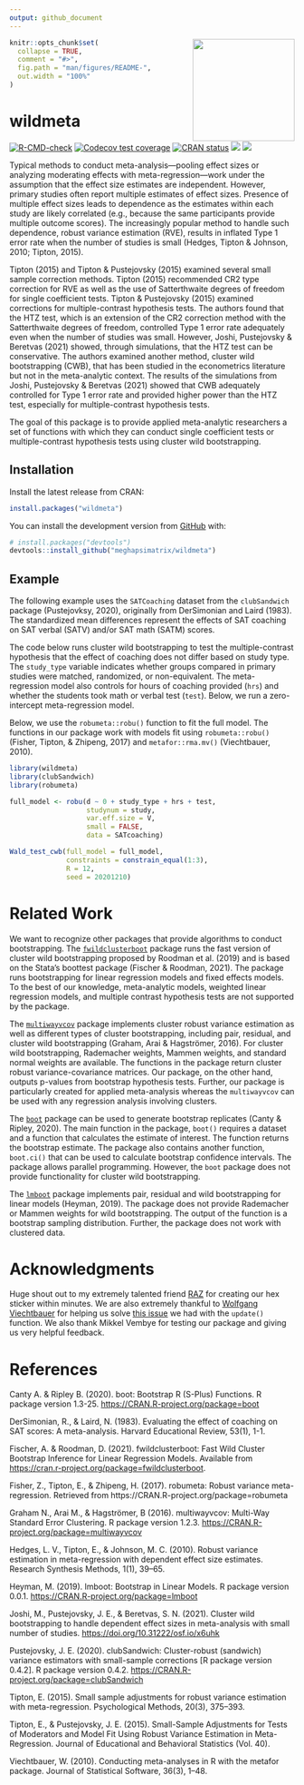 ```yaml
---
output: github_document
---
```


<!-- README.md is generated from README.Rmd. Please edit that file -->

<img src="man/figures/wildmeta_hex.png" align="right" alt="" width="180" />


```r
knitr::opts_chunk$set(
  collapse = TRUE,
  comment = "#>",
  fig.path = "man/figures/README-",
  out.width = "100%"
)
```

# wildmeta

<!-- badges: start -->

[![R-CMD-check](https://github.com/meghapsimatrix/wildmeta/workflows/R-CMD-check/badge.svg)](https://github.com/meghapsimatrix/wildmeta/actions)
[![Codecov test coverage](https://codecov.io/gh/meghapsimatrix/wildmeta/branch/main/graph/badge.svg)](https://app.codecov.io/gh/meghapsimatrix/wildmeta?branch=main)
[![CRAN status](https://www.r-pkg.org/badges/version/wildmeta)](https://CRAN.R-project.org/package=wildmeta)
[![](http://cranlogs.r-pkg.org/badges/grand-total/wildmeta)](https://CRAN.R-project.org/package=wildmeta)
[![](http://cranlogs.r-pkg.org/badges/last-month/wildmeta)](https://CRAN.R-project.org/package=wildmeta)
<!-- badges: end -->

Typical methods to conduct meta-analysis---pooling effect sizes or analyzing moderating effects with meta-regression---work under the assumption that the effect size estimates are independent. However, primary studies often report multiple estimates of effect sizes. Presence of multiple effect sizes leads to dependence as the estimates within each study are likely correlated (e.g., because the same participants provide multiple outcome scores). The increasingly popular method to handle such dependence, robust variance estimation (RVE), results in inflated Type 1 error rate when the number of studies is small (Hedges, Tipton & Johnson, 2010; Tipton, 2015).

Tipton (2015) and Tipton & Pustejovsky (2015) examined several small sample correction methods. Tipton (2015) recommended CR2 type correction for RVE as well as the use of Satterthwaite degrees of freedom for single coefficient tests. Tipton & Pustejovsky (2015) examined corrections for multiple-contrast hypothesis tests. The authors found that the HTZ test, which is an extension of the CR2 correction method with the Satterthwaite degrees of freedom, controlled Type 1 error rate adequately even when the number of studies was small. However, Joshi, Pustejovsky & Beretvas (2021) showed, through simulations, that the HTZ test can be conservative. The authors examined another method, cluster wild bootstrapping (CWB), that has been studied in the econometrics literature but not in the meta-analytic context. The results of the simulations from Joshi, Pustejovsky & Beretvas (2021) showed that CWB adequately controlled for Type 1 error rate and provided higher power than the HTZ test, especially for multiple-contrast hypothesis tests. 

The goal of this package is to provide applied meta-analytic researchers a set of functions with which they can conduct single coefficient tests or multiple-contrast hypothesis tests using cluster wild bootstrapping.

## Installation

Install the latest release from CRAN:

```r
install.packages("wildmeta")
```

You can install the development version from [GitHub](https://github.com/) with:

```r
# install.packages("devtools")
devtools::install_github("meghapsimatrix/wildmeta")
```

## Example

The following example uses the `SATCoaching` dataset from the `clubSandwich` package (Pustejovksy, 2020), originally from DerSimonian and Laird (1983). The standardized mean differences represent the effects of SAT coaching on SAT verbal (SATV) and/or SAT math (SATM) scores.

The code below runs cluster wild bootstrapping to test the multiple-contrast hypothesis that the effect of coaching does not differ based on study type. The `study_type` variable indicates whether groups compared in primary studies were matched, randomized, or non-equivalent. The meta-regression model also controls for hours of coaching provided (`hrs`) and whether the students took math or verbal test (`test`). Below, we run a zero-intercept meta-regression model.

Below, we use the `robumeta::robu()` function to fit the full model. The functions in our package work with models fit using `robumeta::robu()` (Fisher, Tipton, & Zhipeng, 2017) and `metafor::rma.mv()` (Viechtbauer, 2010).

```r
library(wildmeta)
library(clubSandwich)
library(robumeta)

full_model <- robu(d ~ 0 + study_type + hrs + test,
                   studynum = study,
                   var.eff.size = V,
                   small = FALSE,
                   data = SATcoaching)

Wald_test_cwb(full_model = full_model,
              constraints = constrain_equal(1:3),
              R = 12,
              seed = 20201210)
```

# Related Work

We want to recognize other packages that provide algorithms to conduct bootstrapping. The [`fwildclusterboot`](https://s3alfisc.github.io/fwildclusterboot/index.html) package runs the fast version of cluster wild bootstrapping proposed by Roodman et al. (2019) and is based on the Stata's boottest package (Fischer & Roodman, 2021). The package runs bootstrapping for linear regression models and fixed effects models. To the best of our knowledge, meta-analytic models, weighted linear regression models, and multiple contrast hypothesis tests are not supported by the package.

The [`multiwayvcov`](https://CRAN.R-project.org/package=multiwayvcov) package implements cluster robust variance estimation as well as different types of cluster bootstrapping, including pair, residual, and cluster wild bootstrapping (Graham, Arai & Hagströmer, 2016). For cluster wild bootstrapping, Rademacher weights, Mammen weights, and standard normal weights are available. The functions in the package return cluster robust variance-covariance matrices. Our package, on the other hand, outputs p-values from bootstrap hypothesis tests. Further, our package is particularly created for applied meta-analysis whereas the `multiwayvcov` can be used with any regression analysis involving clusters.

The [`boot`](https://CRAN.R-project.org/package=boot) package can be used to generate bootstrap replicates (Canty & Ripley, 2020). The main function in the package, `boot()` requires a dataset and a function that calculates the estimate of interest. The function returns the bootstrap estimate. The package also contains another function, `boot.ci()` that can be used to calculate bootstrap confidence intervals. The package allows parallel programming. However, the `boot` package does not provide functionality for cluster wild bootstrapping.

The [`lmboot`](https://CRAN.R-project.org/package=lmboot) package implements pair, residual and wild bootstrapping for linear models (Heyman, 2019). The package does not provide Rademacher or Mammen weights for wild bootstrapping. The output of the function is a bootstrap sampling distribution. Further, the package does not work with clustered data.

# Acknowledgments

Huge shout out to my extremely talented friend [RAZ](https://ms-raz.com/) for creating our hex sticker within minutes. We are also extremely thankful to [Wolfgang Viechtbauer](https://wvbauer.com/doku.php/home) for helping us solve [this issue](https://stat.ethz.ch/pipermail/r-help/2021-November/472977.html) we had with the `update()` function. We also thank Mikkel Vembye for testing our package and giving us very helpful feedback. 

# References

Canty A. & Ripley B. (2020). boot: Bootstrap R (S-Plus) Functions. R package version 1.3-25. <https://CRAN.R-project.org/package=boot>

DerSimonian, R., & Laird, N. (1983). Evaluating the effect of coaching on SAT scores: A meta-analysis. Harvard Educational Review, 53(1), 1-1.

Fischer, A. & Roodman, D. (2021). fwildclusterboot: Fast Wild Cluster Bootstrap Inference for Linear Regression Models. Available from <https://cran.r-project.org/package=fwildclusterboot>.

Fisher, Z., Tipton, E., & Zhipeng, H. (2017). robumeta: Robust variance meta-regression. Retrieved from https://CRAN.R-project.org/package=robumeta

Graham N., Arai M., & Hagströmer, B (2016). multiwayvcov: Multi-Way Standard Error Clustering. R package version 1.2.3. <https://CRAN.R-project.org/package=multiwayvcov>

Hedges, L. V., Tipton, E., & Johnson, M. C. (2010). Robust variance estimation in meta-regression with dependent effect size estimates. Research Synthesis Methods, 1(1), 39–65. 

Heyman, M. (2019). lmboot: Bootstrap in Linear Models. R package version 0.0.1. <https://CRAN.R-project.org/package=lmboot>

Joshi, M., Pustejovsky, J. E., & Beretvas, S. N. (2021). Cluster wild bootstrapping to handle dependent effect sizes in meta-analysis with small number of studies. <https://doi.org/10.31222/osf.io/x6uhk>

Pustejovsky, J. E. (2020). clubSandwich: Cluster-robust (sandwich) variance estimators with small-sample corrections [R package version 0.4.2]. R package version 0.4.2. <https://CRAN.R-project.org/package=clubSandwich>

Tipton, E. (2015). Small sample adjustments for robust variance estimation with meta-regression. Psychological Methods, 20(3), 375–393. 

Tipton, E., & Pustejovsky, J. E. (2015). Small-Sample Adjustments for Tests of Moderators and Model Fit Using Robust Variance Estimation in Meta-Regression. Journal of Educational and Behavioral Statistics (Vol. 40). 

Viechtbauer, W. (2010). Conducting meta-analyses in R with the metafor package. Journal of Statistical Software, 36(3), 1–48.
